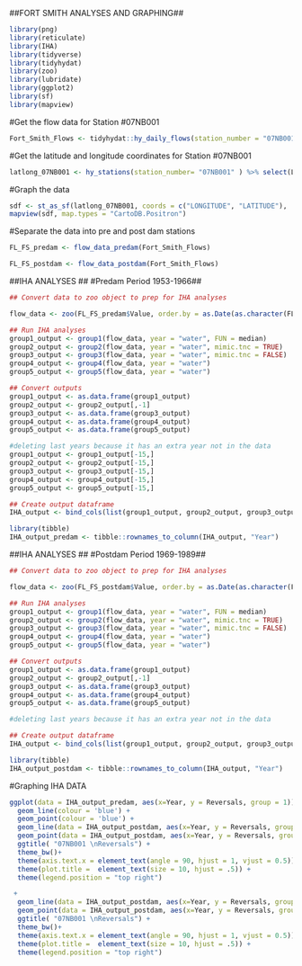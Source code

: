 
##FORT SMITH ANALYSES AND GRAPHING##

```r
library(png)
library(reticulate)
library(IHA)
library(tidyverse)
library(tidyhydat)
library(zoo)
library(lubridate)
library(ggplot2)
library(sf)
library(mapview)


```

#Get the flow data for Station #07NB001
```r
Fort_Smith_Flows <- tidyhydat::hy_daily_flows(station_number = "07NB001")
```

#Get the latitude and longitude coordinates for Station #07NB001
```r
latlong_07NB001 <- hy_stations(station_number= "07NB001" ) %>% select(LATITUDE, LONGITUDE)
```

#Graph the data
```r
sdf <- st_as_sf(latlong_07NB001, coords = c("LONGITUDE", "LATITUDE"),  crs = 4326)
mapview(sdf, map.types = "CartoDB.Positron")

```


#Separate the data into pre and post dam stations 
```r
FL_FS_predam <- flow_data_predam(Fort_Smith_Flows)

FL_FS_postdam <- flow_data_postdam(Fort_Smith_Flows)
```

##IHA ANALYSES ##
#Predam Period 1953-1966## 

```r

## Convert data to zoo object to prep for IHA analyses

flow_data <- zoo(FL_FS_predam$Value, order.by = as.Date(as.character(FL_FS_predam$Date), format = "%d-%m-%Y"))

## Run IHA analyses
group1_output <- group1(flow_data, year = "water", FUN = median)
group2_output <- group2(flow_data, year = "water", mimic.tnc = TRUE)
group3_output <- group3(flow_data, year = "water", mimic.tnc = FALSE)
group4_output <- group4(flow_data, year = "water")
group5_output <- group5(flow_data, year = "water")

## Convert outputs
group1_output <- as.data.frame(group1_output)
group2_output <- group2_output[,-1]
group3_output <- as.data.frame(group3_output)
group4_output <- as.data.frame(group4_output)
group5_output <- as.data.frame(group5_output)

#deleting last years because it has an extra year not in the data
group1_output <- group1_output[-15,]
group2_output <- group2_output[-15,]
group3_output <- group3_output[-15,]
group4_output <- group4_output[-15,]
group5_output <- group5_output[-15,]

## Create output dataframe 
IHA_output <- bind_cols(list(group1_output, group2_output, group3_output, group4_output, group5_output))

library(tibble)
IHA_output_predam <- tibble::rownames_to_column(IHA_output, "Year")

```


##IHA ANALYSES ##
#Postdam Period 1969-1989## 

```r

## Convert data to zoo object to prep for IHA analyses

flow_data <- zoo(FL_FS_postdam$Value, order.by = as.Date(as.character(FL_FS_postdam$Date), format = "%d-%m-%Y"))

## Run IHA analyses
group1_output <- group1(flow_data, year = "water", FUN = median)
group2_output <- group2(flow_data, year = "water", mimic.tnc = TRUE)
group3_output <- group3(flow_data, year = "water", mimic.tnc = FALSE)
group4_output <- group4(flow_data, year = "water")
group5_output <- group5(flow_data, year = "water")

## Convert outputs
group1_output <- as.data.frame(group1_output)
group2_output <- group2_output[,-1]
group3_output <- as.data.frame(group3_output)
group4_output <- as.data.frame(group4_output)
group5_output <- as.data.frame(group5_output)

#deleting last years because it has an extra year not in the data

## Create output dataframe 
IHA_output <- bind_cols(list(group1_output, group2_output, group3_output, group4_output, group5_output))

library(tibble)
IHA_output_postdam <- tibble::rownames_to_column(IHA_output, "Year")


```

#Graphing IHA DATA
```r
ggplot(data = IHA_output_predam, aes(x=Year, y = Reversals, group = 1)) +
  geom_line(colour = 'blue') +
  geom_point(colour = 'blue') +
  geom_line(data = IHA_output_postdam, aes(x=Year, y = Reversals, group = 1), colour = 'orange') +
  geom_point(data = IHA_output_postdam, aes(x=Year, y = Reversals, group = 1), colour = 'orange')  +
  ggtitle( "07NB001 \nReversals") +
  theme_bw()+  
  theme(axis.text.x = element_text(angle = 90, hjust = 1, vjust = 0.5)) +
  theme(plot.title =  element_text(size = 10, hjust = .5)) +
  theme(legend.position = "top right") 
```


```r
 +
  geom_line(data = IHA_output_postdam, aes(x=Year, y = Reversals, group = 1), colour = 'orange') +
  geom_point(data = IHA_output_postdam, aes(x=Year, y = Reversals, group = 1), colour = 'orange')  +
  ggtitle( "07NB001 \nReversals") +
  theme_bw()+  
  theme(axis.text.x = element_text(angle = 90, hjust = 1, vjust = 0.5)) +
  theme(plot.title =  element_text(size = 10, hjust = .5)) +
  theme(legend.position = "top right") 
  

```


```r
```


